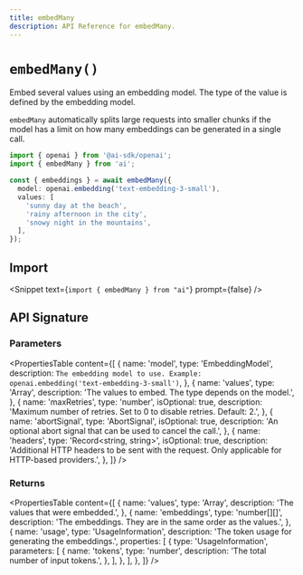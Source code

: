 ```yaml
---
title: embedMany
description: API Reference for embedMany.
---
```


# `embedMany()`

Embed several values using an embedding model. The type of the value is defined
by the embedding model.

`embedMany` automatically splits large requests into smaller chunks if the model
has a limit on how many embeddings can be generated in a single call.

```ts
import { openai } from '@ai-sdk/openai';
import { embedMany } from 'ai';

const { embeddings } = await embedMany({
  model: openai.embedding('text-embedding-3-small'),
  values: [
    'sunny day at the beach',
    'rainy afternoon in the city',
    'snowy night in the mountains',
  ],
});
```

## Import

<Snippet text={`import { embedMany } from "ai"`} prompt={false} />

## API Signature

### Parameters

<PropertiesTable
  content={[
    {
      name: 'model',
      type: 'EmbeddingModel',
      description: `The embedding model to use. Example: openai.embedding('text-embedding-3-small')`,
    },
    {
      name: 'values',
      type: 'Array<VALUE>',
      description: 'The values to embed. The type depends on the model.',
    },
    {
      name: 'maxRetries',
      type: 'number',
      isOptional: true,
      description:
        'Maximum number of retries. Set to 0 to disable retries. Default: 2.',
    },
    {
      name: 'abortSignal',
      type: 'AbortSignal',
      isOptional: true,
      description:
        'An optional abort signal that can be used to cancel the call.',
    },
    {
      name: 'headers',
      type: 'Record<string, string>',
      isOptional: true,
      description:
        'Additional HTTP headers to be sent with the request. Only applicable for HTTP-based providers.',
    },
  ]}
/>

### Returns

<PropertiesTable
  content={[
    {
      name: 'values',
      type: 'Array<VALUE>',
      description: 'The values that were embedded.',
    },
    {
      name: 'embeddings',
      type: 'number[][]',
      description: 'The embeddings. They are in the same order as the values.',
    },
    {
      name: 'usage',
      type: 'UsageInformation',
      description: 'The token usage for generating the embeddings.',
      properties: [
        {
          type: 'UsageInformation',
          parameters: [
            {
              name: 'tokens',
              type: 'number',
              description: 'The total number of input tokens.',
            },
          ],
        },
      ],
    },
  ]}
/>
